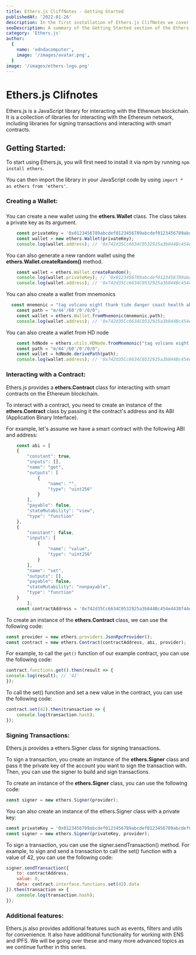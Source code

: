 ```yaml
---
title: Ethers.js CliffNotes - Getting Started
publishedAt: '2022-01-26'
description: In the first installation of Ethers.js ClifNotes we cover Getting Started
seoDescription: A summary of the Getting Started section of the Ethers.js Documentation.
category: 'Ethers.js'
author:
  {
    name: 'edndacomputer',
    image: '/images/avatar.png',
  }
image: '/images/ethers-logo.png'
---
```


# Ethers.js Clifnotes

Ethers.js is a JavaScript library for interacting with the Ethereum blockchain. It is a collection of libraries for interacting with the Ethereum network, including libraries for signing transactions and interacting with smart contracts.

## Getting Started:
To start using Ethers.js, you will first need to install it via npm by running `npm install ethers`.
 
 You can then import the library in your JavaScript code by using `import * as ethers from 'ethers'`.

### Creating a Wallet:
### 
   You can create a new wallet using the **ethers.Wallet** class. The class takes a private key as its argument.
````javascript
    const privateKey = '0x0123456789abcdef0123456789abcdef0123456789abcdef0123456789abcdef';
    const wallet = new ethers.Wallet(privateKey);
    console.log(wallet.address); // '0x742d35Cc6634C0532925a3b844Bc454e4438f44e'
````

   You can also generate a new random wallet using the **ethers.Wallet.createRandom()** method.

````javascript
    const wallet = ethers.Wallet.createRandom();
    console.log(wallet.privateKey); // '0x0123456789abcdef0123456789abcdef0123456789abcdef0123456789abcdef'
    console.log(wallet.address); // '0x742d35Cc6634C0532925a3b844Bc454e4438f44e'
````

   You can also create a wallet from mnemonics

````javascript
  const mnemonic = "tag volcano eight thank tide danger coast health above argue embrace heavy";
    const path = "m/44'/60'/0'/0/0";
    const wallet = ethers.Wallet.fromMnemonic(mnemonic,path);
    console.log(wallet.address); // '0x742d35Cc6634C0532925a3b844Bc454e4438f44e'`
````

You can also create a wallet from HD node
````javascript
    const hdNode = ethers.utils.HDNode.fromMnemonic("tag volcano eight thank tide danger coast health above argue embrace heavy")
    const path = "m/44'/60'/0'/0/0";
    const wallet = hdNode.derivePath(path);
    console.log(wallet.address); // '0x742d35Cc6634C0532925a3b844Bc454e4438f44e'
````

### Interacting with a Contract: ###

   Ethers.js provides a **ethers.Contract** class for interacting with smart contracts on the Ethereum blockchain.
   
 To interact with a contract, you need to create an instance of the **ethers.Contract** class by passing it the contract's address and its ABI (Application Binary Interface).
 
 For example, let's assume we have a smart contract with the following ABI and address:
````javascript
    const abi = [
    {
        "constant": true,
        "inputs": [],
        "name": "get",
        "outputs": [
            {
                "name": "",
                "type": "uint256"
            }
        ],
        "payable": false,
        "stateMutability": "view",
        "type": "function"
    },
    {
        "constant": false,
        "inputs": [
            {
                "name": "value",
                "type": "uint256"
            }
        ],
        "name": "set",
        "outputs": [],
        "payable": false,
        "stateMutability": "nonpayable",
        "type": "function"
    }
        ];
    const contractAddress = '0x742d35Cc6634C0532925a3b844Bc454e4438f44e';
````


To create an instance of the **ethers.Contract** class, we can use the following code:
````javascript
const provider = new ethers.providers.JsonRpcProvider(); 
const contract = new ethers.Contract(contractAddress, abi, provider);
````

For example, to call the `get()` function of our example contract, you can use the following code:

````javascript
contract.functions.get().then(result => {
console.log(result); // '42'
});
````
To call the set() function and set a new value in the contract, you can use the following code:

````javascript
contract.set(42).then(transaction => {
    console.log(transaction.hash);
});
````

### Signing Transactions: ###
 Ethers.js provides a ethers.Signer class for signing transactions.
 
 To sign a transaction, you create an instance of the **ethers.Signer** class and pass it the private key of the account you want to sign the transaction with.  Then, you can use the signer to build and sign transactions.

 To create an instance of the **ethers.Signer** class, you can use the following code:

 ````javascript
 const signer = new ethers.Signer(provider);
 ````

 You can also create an instance of the ethers.Signer class with a private key:
 ````javascript
const privateKey = '0x0123456789abcdef0123456789abcdef0123456789abcdef0123456789abcdef';
const signer = new ethers.Signer(privateKey, provider);
````

To sign a transaction, you can use the signer.sendTransaction() method. For example, to sign and send a transaction to call the set() function with a value of 42, you can use the following code:

````javascript
signer.sendTransaction({
    to: contractAddress,
    value: 0,
    data: contract.interface.functions.set(42).data
}).then(transaction => {
    console.log(transaction.hash);
});
````

### Additional features: ###
Ethers.js also provides additional features such as events, filters and utils for convenience.  It also have additional functionality for working with ENS and IPFS. We will be going over these and many more advanced topics as we continue further in this series.


